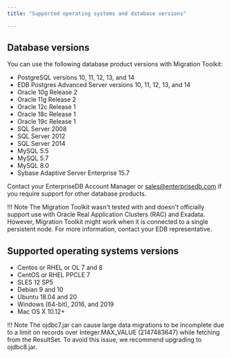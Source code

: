 ```yaml
---
title: "Supported operating systems and database versions"

---
```


<div id="supported_operating_systems_and_database_versions" class="registered_link"></div>

## Database versions

You can use the following database product versions with Migration Toolkit:

-   PostgreSQL versions 10, 11, 12, 13, and 14
-   EDB Postgres Advanced Server versions 10, 11, 12, 13, and 14
-   Oracle 10g Release 2
-   Oracle 11g Release 2
-   Oracle 12c Release 1
-   Oracle 18c Release 1
-   Oracle 19c Release 1
-   SQL Server 2008
-   SQL Server 2012
-   SQL Server 2014
-   MySQL 5.5
-   MySQL 5.7
-   MySQL 8.0
-   Sybase Adaptive Server Enterprise 15.7

Contact your EnterpriseDB Account Manager or [sales@enterprisedb.com](mailto:sales@enterprisedb.com) if you require support for other database products.

!!! Note
    The Migration Toolkit wasn't tested with and doesn't officially support use with Oracle Real Application Clusters (RAC) and Exadata. However, Migration Toolkit might work when it is connected to a single persistent node. For more information, contact your EDB representative.

## Supported operating systems versions

-   Centos or RHEL or OL 7 and 8
-   CentOS or RHEL PPCLE 7
-   SLES 12 SP5
-   Debian 9 and 10
-   Ubuntu 18.04 and 20
-   Windows (64-bit), 2016, and 2019
-   Mac OS X 10.12+

!!! Note
    The ojdbc7.jar can cause large data migrations to be incomplete due to a limit on records over Integer.MAX_VALUE (2147483647) while fetching from the ResultSet. To avoid this issue, we recommend upgrading to ojdbc8.jar.
